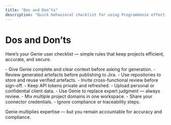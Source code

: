 ```yaml
---
title: "Dos and Don’ts"
description: "Quick behavioral checklist for using ProgramGenie effectively and safely."
---
```


# Dos and Don’ts

Here’s your Genie user checklist — simple rules that keep projects efficient, accurate, and secure.

<Grid columns="2">
  <Card title="✅ DO">
    - Give Genie complete and clear context before asking for generation.  
    - Review generated artefacts before publishing to Jira.  
    - Use repositories to store and reuse verified artefacts.  
    - Invite cross-functional review before sign-off.  
    - Keep API tokens private and refreshed.
  </Card>

  <Card title="🚫 DON’T">
    - Upload personal or confidential client data.  
    - Use Genie to replace expert judgment — always review.  
    - Mix multiple project domains in one workspace.  
    - Share your connector credentials.  
    - Ignore compliance or traceability steps.
  </Card>
</Grid>

<Note>Genie multiplies expertise — but you remain accountable for accuracy and compliance.</Note>
